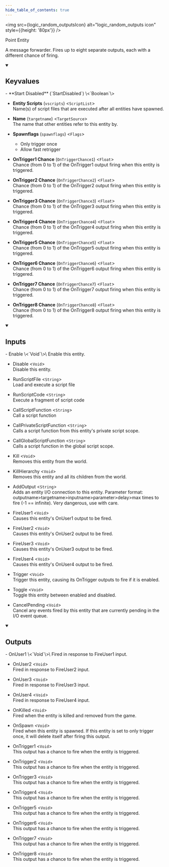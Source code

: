 ```yaml
---
hide_table_of_contents: true
---
```


<!---
!!!!!!
THIS PAGE IS AUTOGENERATED FROM GAME FGD DEFINITIONS!
DO NOT EDIT MANUALLY!
!!!!!!

In order to make edits, you can make an annotation file in /fgd_dump_overrides
-->



<img src={logic_random_outputsIcon} alt="logic_random_outputs icon" style={{height: '80px'}} />

Point Entity

A message forwarder. Fires up to eight separate outputs, each with a different chance of firing.

<details open>
<summary><h2>Keyvalues</h2></summary>
- **Start Disabled** (`StartDisabled`) \<`Boolean`\>

- **Entity Scripts** (`vscripts`) \<`ScriptList`\>\
Name(s) of script files that are executed after all entities have spawned.

- **Name** (`targetname`) \<`TargetSource`\>\
The name that other entities refer to this entity by.

- **Spawnflags** (`spawnflags`) \<`Flags`\>
  - Only trigger once 
  - Allow fast retrigger 


- **OnTrigger1 Chance** (`OnTriggerChance1`) \<`Float`\>\
Chance (from 0 to 1) of the OnTrigger1 output firing when this entity is triggered.

- **OnTrigger2 Chance** (`OnTriggerChance2`) \<`Float`\>\
Chance (from 0 to 1) of the OnTrigger2 output firing when this entity is triggered.

- **OnTrigger3 Chance** (`OnTriggerChance3`) \<`Float`\>\
Chance (from 0 to 1) of the OnTrigger3 output firing when this entity is triggered.

- **OnTrigger4 Chance** (`OnTriggerChance4`) \<`Float`\>\
Chance (from 0 to 1) of the OnTrigger4 output firing when this entity is triggered.

- **OnTrigger5 Chance** (`OnTriggerChance5`) \<`Float`\>\
Chance (from 0 to 1) of the OnTrigger5 output firing when this entity is triggered.

- **OnTrigger6 Chance** (`OnTriggerChance6`) \<`Float`\>\
Chance (from 0 to 1) of the OnTrigger6 output firing when this entity is triggered.

- **OnTrigger7 Chance** (`OnTriggerChance7`) \<`Float`\>\
Chance (from 0 to 1) of the OnTrigger7 output firing when this entity is triggered.

- **OnTrigger8 Chance** (`OnTriggerChance8`) \<`Float`\>\
Chance (from 0 to 1) of the OnTrigger8 output firing when this entity is triggered.


 </details>
<details open>
<summary><h2>Inputs</h2></summary>
- Enable \<`Void`\>\
Enable this entity.

- Disable \<`Void`\>\
Disable this entity.

- RunScriptFile \<`String`\>\
Load and execute a script file

- RunScriptCode \<`String`\>\
Execute a fragment of script code

- CallScriptFunction \<`String`\>\
Call a script function

- CallPrivateScriptFunction \<`String`\>\
Calls a script function from this entity's private script scope.

- CallGlobalScriptFunction \<`String`\>\
Calls a script function in the global script scope.

- Kill \<`Void`\>\
Removes this entity from the world.

- KillHierarchy \<`Void`\>\
Removes this entity and all its children from the world.

- AddOutput \<`String`\>\
Adds an entity I/O connection to this entity. Parameter format: outputname&gt;targetname>inputname&gt;parameter&gt;delay&gt;max times to fire (-1 == infinite). Very dangerous, use with care.

- FireUser1 \<`Void`\>\
Causes this entity's OnUser1 output to be fired.

- FireUser2 \<`Void`\>\
Causes this entity's OnUser2 output to be fired.

- FireUser3 \<`Void`\>\
Causes this entity's OnUser3 output to be fired.

- FireUser4 \<`Void`\>\
Causes this entity's OnUser4 output to be fired.

- Trigger \<`Void`\>\
Trigger this entity, causing its OnTrigger outputs to fire if it is enabled.

- Toggle \<`Void`\>\
Toggle this entity between enabled and disabled.

- CancelPending \<`Void`\>\
Cancel any events fired by this entity that are currently pending in the I/O event queue.


 </details>
<details open>
<summary><h2>Outputs</h2></summary>
- OnUser1 \<`Void`\>\
Fired in response to FireUser1 input.

- OnUser2 \<`Void`\>\
Fired in response to FireUser2 input.

- OnUser3 \<`Void`\>\
Fired in response to FireUser3 input.

- OnUser4 \<`Void`\>\
Fired in response to FireUser4 input.

- OnKilled \<`Void`\>\
Fired when the entity is killed and removed from the game.

- OnSpawn \<`Void`\>\
Fired when this entity is spawned. If this entity is set to only trigger once, it will delete itself after firing this output.

- OnTrigger1 \<`Void`\>\
This output has a chance to fire when the entity is triggered.

- OnTrigger2 \<`Void`\>\
This output has a chance to fire when the entity is triggered.

- OnTrigger3 \<`Void`\>\
This output has a chance to fire when the entity is triggered.

- OnTrigger4 \<`Void`\>\
This output has a chance to fire when the entity is triggered.

- OnTrigger5 \<`Void`\>\
This output has a chance to fire when the entity is triggered.

- OnTrigger6 \<`Void`\>\
This output has a chance to fire when the entity is triggered.

- OnTrigger7 \<`Void`\>\
This output has a chance to fire when the entity is triggered.

- OnTrigger8 \<`Void`\>\
This output has a chance to fire when the entity is triggered.


 </details>